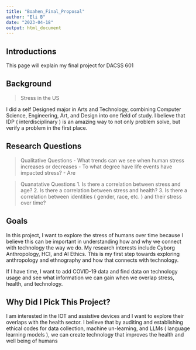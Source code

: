 ```yaml
---
title: "Boahen_Final_Proposal"
author: "Eli B"
date: "2023-04-18"
output: html_document
---
```


## Introductions
This page will explain my final project for DACSS 601

## Background
>Stress in the US

I did a self Designed major in Arts and Technology, combining Computer Science, Engineering, Art, and Design into one field of study. I believe that IDP ( interdisciplinary ) is an amazing way to not only problem solve, but verify a problem in the first place.

## Research Questions
>Qualitative Questions
- What trends can we see when human stress increases or decreases
- To what degree have life events have impacted stress?
- Are

>Quanatative Questions
1. Is there a correlation between stress and age?
2. Is there a correlation between stress and health?
3. Is there a correlation between identities ( gender, race, etc. ) and their stress over time?

## Goals
In this project, I want to explore the stress of humans over time because I believe this can be important in understanding how and why we connect with technology the way we do. My research interests include Cyborg Anthropology, HCI, and AI Ethics. This is my first step towards exploring anthropology and ethnography and how that connects with technology.

If I have time, I want to add COVID-19 data and find data on technology usage and see what information we can gain when we overlap stress, health, and technology.


## Why Did I Pick This Project?
I am interested in the IOT and assistive devices and I want to explore their overlaps with the health sector. I believe that by auditing and establishing ethical codes for data collection, machine un-learning, and LLMs ( language learning models ), we can create technology that improves the health and well being of humans

